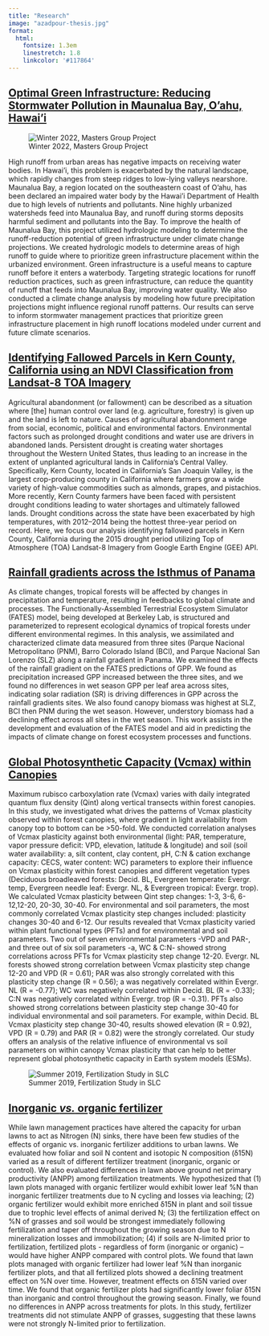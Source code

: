 ```yaml
---
title: "Research"
image: "azadpour-thesis.jpg"
format:
  html: 
    fontsize: 1.3em
    linestretch: 1.8
    linkcolor: '#117864'
---
```



## [Optimal Green Infrastructure: Reducing Stormwater Pollution in Maunalua Bay, O'ahu, Hawai'i](https://bren.ucsb.edu/projects/optimal-green-infrastructure-reducing-stormwater-pollution-maunalua-bay-oahu-hawaii)

![Winter 2022, Masters Group Project](images/AlohaAina_W22.jpeg) 

High runoff from urban areas has negative impacts on receiving water bodies. In Hawai'i, this problem is exacerbated by the natural landscape, which rapidly changes from steep ridges to low-lying valleys nearshore. Maunalua Bay, a region located on the southeastern coast of O'ahu, has been declared an impaired water body by the Hawai'i Department of Health due to high levels of nutrients and pollutants. Nine highly urbanized watersheds feed into Maunalua Bay, and runoff during storms deposits harmful sediment and pollutants into the Bay. To improve the health of Maunalua Bay, this project utilized hydrologic modeling to determine the runoff-reduction potential of green infrastructure under climate change projections. We created hydrologic models to determine areas of high runoff to guide where to prioritize green infrastructure placement within the urbanized environment. Green infrastructure is a useful means to capture runoff before it enters a waterbody. Targeting strategic locations for runoff reduction practices, such as green infrastructure, can reduce the quantity of runoff that feeds into Maunalua Bay, improving water quality. We also conducted a climate change analysis by modeling how future precipitation projections might influence regional runoff patterns. Our results can serve to inform stormwater management practices that prioritize green infrastructure placement in high runoff locations modeled under current and future climate scenarios.

## [Identifying Fallowed Parcels in Kern County, California using an NDVI Classification from Landsat-8 TOA Imagery](https://emlab.ucsb.edu/about/our-team/elmera-azadpour)

Agricultural abandonment (or fallowment) can be described as a situation where \[the\] human control over land (e.g. agriculture, forestry) is given up and the land is left to nature. Causes of agricultural abandonment range from social, economic, political and environmental factors. Environmental factors such as prolonged drought conditions and water use are drivers in abandoned lands. Persistent drought is creating water shortages throughout the Western United States, thus leading to an increase in the extent of unplanted agricultural lands in California's Central Valley. Specifically, Kern County, located in California's San Joaquin Valley, is the largest crop-producing county in California where farmers grow a wide variety of high-value commodities such as almonds, grapes, and pistachios. More recently, Kern County farmers have been faced with persistent drought conditions leading to water shortages and ultimately fallowed lands. Drought conditions across the state have been exacerbated by high temperatures, with 2012--2014 being the hottest three-year period on record. Here, we focus our analysis identifying fallowed parcels in Kern County, California during the 2015 drought period utilizing Top of Atmosphere (TOA) Landsat-8 Imagery from Google Earth Engine (GEE) API.

## [Rainfall gradients across the Isthmus of Panama](https://www.osti.gov/dataexplorer/biblio/dataset/1633769)

As climate changes, tropical forests will be affected by changes in precipitation and temperature, resulting in feedbacks to global climate and processes. The Functionally-Assembled Terrestrial Ecosystem Simulator (FATES) model, being developed at Berkeley Lab, is structured and parameterized to represent ecological dynamics of tropical forests under different environmental regimes. In this analysis, we assimilated and characterized climate data measured from three sites (Parque Nacional Metropolitano (PNM), Barro Colorado Island (BCI), and Parque Nacional San Lorenzo (SLZ) along a rainfall gradient in Panama. We examined the effects of the rainfall gradient on the FATES predictions of GPP. We found as precipitation increased GPP increased between the three sites, and we found no differences in wet season GPP per leaf area across sites, indicating solar radiation (SR) is driving differences in GPP across the rainfall gradients sites. We also found canopy biomass was highest at SLZ, BCI then PNM during the wet season. However, understory biomass had a declining effect across all sites in the wet season. This work assists in the development and evaluation of the FATES model and aid in predicting the impacts of climate change on forest ecosystem processes and functions.

## [Global Photosynthetic Capacity (Vcmax) within Canopies](https://agu-do03.confex.com/agu/fm19/meetingapp.cgi/Paper/500362)

Maximum rubisco carboxylation rate (Vcmax) varies with daily integrated quantum flux density (Qint) along vertical transects within forest canopies. In this study, we investigated what drives the patterns of Vcmax plasticity observed within forest canopies, where gradient in light availability from canopy top to bottom can be \>50-fold. We conducted correlation analyses of Vcmax plasticity against both environmental (light: PAR, temperature, vapor pressure deficit: VPD, elevation, latitude & longitude) and soil (soil water availability: a, silt content, clay content, pH, C:N & cation exchange capacity: CECS, water content: WC) parameters to explore their influence on Vcmax plasticity within forest canopies and different vegetation types (Deciduous broadleaved forests: Decid. BL, Evergreen temperate: Evergr. temp, Evergreen needle leaf: Evergr. NL, & Evergreen tropical: Evergr. trop). We calculated Vcmax plasticity between Qint step changes: 1-3, 3-6, 6-12,12-20, 20-30, 30-40. For environmental and soil parameters, the most commonly correlated Vcmax plasticity step changes included: plasticity changes 30-40 and 6-12. Our results revealed that Vcmax plasticity varied within plant functional types (PFTs) and for environmental and soil parameters. Two out of seven environmental parameters -VPD and PAR-, and three out of six soil parameters -a, WC & C:N- showed strong correlations across PFTs for Vcmax plasticity step change 12-20. Evergr. NL forests showed strong correlation between Vcmax plasticity step change 12-20 and VPD (R = 0.61); PAR was also strongly correlated with this plasticity step change (R = 0.56); a was negatively correlated within Evergr. NL (R = -0.77); WC was negatively correlated within Decid. BL (R = -0.33); C:N was negatively correlated within Evergr. trop (R = -0.31). PFTs also showed strong correlations between plasticity step change 30-40 for individual environmental and soil parameters. For example, within Decid. BL Vcmax plasticity step change 30-40, results showed elevation (R = 0.92), VPD (R = 0.79) and PAR (R = 0.82) were the strongly correlated. Our study offers an analysis of the relative influence of environmental vs soil parameters on within canopy Vcmax plasticity that can help to better represent global photosynthetic capacity in Earth system models (ESMs).

![Summer 2019, Fertilization Study in SLC ](images/azadpour-thesis.jpg)

## [Inorganic *vs.* organic fertilizer](https://collections.lib.utah.edu/ark:/87278/s6bk7290)

<left> While lawn management practices have altered the capacity for urban lawns to act as Nitrogen (N) sinks, there have been few studies of the effects of organic vs. inorganic fertilizer additions to urban lawns. We evaluated how foliar and soil N content and isotopic N composition (δ15N) varied as a result of different fertilizer treatment (inorganic, organic or control). We also evaluated differences in lawn above ground net primary productivity (ANPP) among fertilization treatments. We hypothesized that (1) lawn plots managed with organic fertilizer would exhibit lower leaf %N than inorganic fertilizer treatments due to N cycling and losses via leaching; (2) organic fertilizer would exhibit more enriched δ15N in plant and soil tissue due to trophic level effects of animal derived N; (3) the fertilization effect on %N of grasses and soil would be strongest immediately following fertilization and taper off throughout the growing season due to N mineralization losses and immobilization; (4) if soils are N-limited prior to fertilization, fertilized plots - regardless of form (inorganic or organic) -- would have higher ANPP compared with control plots. We found that lawn plots managed with organic fertilizer had lower leaf %N than inorganic fertilizer plots, and that all fertilized plots showed a declining treatment effect on %N over time. However, treatment effects on δ15N varied over time. We found that organic fertilizer plots had significantly lower foliar δ15N than inorganic and control throughout the growing season. Finally, we found no differences in ANPP across treatments for plots. In this study, fertilizer treatments did not stimulate ANPP of grasses, suggesting that these lawns were not strongly N-limited prior to fertilization.
